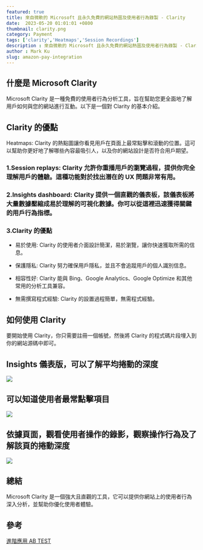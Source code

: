```yaml
---
featured: true
title: 來自微軟的 Microsoft 且永久免費的網站熱圖及使用者行為錄製 - Clarity
date:  2023-05-20 01:01:01 +0800
thumbnail: clarity.png
category: Payment
tags: ['clarity','Heatmaps','Session Recordings']
description : 來自微軟的 Microsoft 且永久免費的網站熱圖及使用者行為錄製 - Clarity
author : Mark Ku
slug: amazon-pay-integration
---
```

## 什麼是 Microsoft Clarity
Microsoft Clarity 是一種免費的使用者行為分析工具，旨在幫助您更全面地了解用戶如何與您的網站進行互動。以下是一個對 Clarity 的基本介紹。

## Clarity 的優點
Heatmaps: Clarity 的熱點圖讓你看見用戶在頁面上最常點擊和滾動的位置。這可以幫助你更好地了解哪些內容最吸引人，以及你的網站設計是否符合用戶期望。

### 1.Session replays: Clarity 允許你重播用戶的瀏覽過程，提供你完全理解用戶的體驗。這種功能對於找出潛在的 UX 問題非常有用。

### 2.Insights dashboard: Clarity 提供一個直觀的儀表板，該儀表板將大量數據壓縮成易於理解的可視化數據。你可以從這裡迅速獲得關鍵的用戶行為指標。

### 3.Clarity 的優點
* 易於使用: Clarity 的使用者介面設計簡潔，易於瀏覽，讓你快速獲取所需的信息。

* 保護隱私: Clarity 努力確保用戶隱私，並且不會追蹤用戶的個人識別信息。

* 相容性好: Clarity 能與 Bing、Google Analytics、Google Optimize 和其他常用的分析工具兼容。

* 無需撰寫程式經驗: Clarity 的設置過程簡單，無需程式經驗。

## 如何使用 Clarity
要開始使用 Clarity，你只需要註冊一個帳號，然後將 Clarity 的程式碼片段埋入到你的網站源碼中即可。

## Insights 儀表版，可以了解平均捲動的深度
![](https://hackmd.io/_uploads/rkKIzmUSh.jpg)

## 可以知道使用者最常點擊項目
![](https://hackmd.io/_uploads/ryRjz78Sh.png)

## 依據頁面，觀看使用者操作的錄影，觀察操作行為及了解該頁的捲動深度
![](https://hackmd.io/_uploads/rJbLGXIS3.jpg)

## 總結
Microsoft Clarity 是一個強大且直觀的工具，它可以提供你網站上的使用者行為深入分析，並幫助你優化使用者體驗。

## 參考
[進階應用 AB TEST](https://learn.microsoft.com/en-us/clarity/third-party-integrations/abtasty-integration)